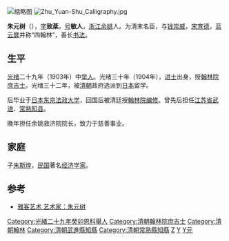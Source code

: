 {{Refimprove|time=2022-04-02T13:57:34+00:00}}
[[File:朱元樹.jpg|缩略图]]
[[File:Zhu_Yuan-Shu_Calligraphy.jpg|thumb]]

'''朱元树'''（{{bd|1880年||1946年|catIdx=Z}}），[[表字|字]]'''致棻'''，[[号|号]]'''敏人'''，[[浙江|浙江]][[余姚|余姚]]人。为清末名臣，与[[钱崇威|钱崇威]]，[[宋育德|宋育德]]，[[蓝云屏|蓝云屏]]并称“四翰林”，善长[[书法|书法]]。

==生平==
[[光绪|光绪]]二十九年（1903年）中[[举人|举人]]。光绪三十年（1904年），[[进士|进士]]出身，授[[翰林院|翰林院]][[庶吉士|庶吉士]]。光绪三十二年，被[[清朝|清朝]]政府选派到[[日本|日本]]留学。

后毕业于[[日本|日本]][[东京|东京]][[法政大学|法政大学]]，回国后被清廷授[[翰林院|翰林院]][[编修|编修]]。曾先后担任[[江苏省|江苏省]][[武进|武进]]、[[常熟|常熟]][[知县|知县]]。

晚年担任余姚救济院院长，致力于慈善事业。

==家庭==
子[[朱斯煌|朱斯煌]]，[[中華民國|民国]]著名[[经济学家|经济学家]]。

==参考==
* [http://www.yahqq.com/profile/view.asp?id=3153 雅客艺术 艺术家：朱元树] {{Wayback|url=http://www.yahqq.com/profile/view.asp?id=3153 |date=20070930060246 }}

{{光緒三十年甲辰恩科殿試金榜}}
{{DEFAULTSORT:Zhu朱}}
[[Category:光緒二十九年癸卯恩科舉人|Category:光緒二十九年癸卯恩科舉人]]
[[Category:清朝翰林院庶吉士|Category:清朝翰林院庶吉士]]
[[Category:清朝翰林|Category:清朝翰林]]
[[Category:清朝武進縣知縣|Category:清朝武進縣知縣]]
[[Category:清朝常熟縣知縣|Category:清朝常熟縣知縣]]
[[Category:余姚人|Z]]
[[Category:余姚朱氏|Y]]
[[Category:朱姓|Y元]]